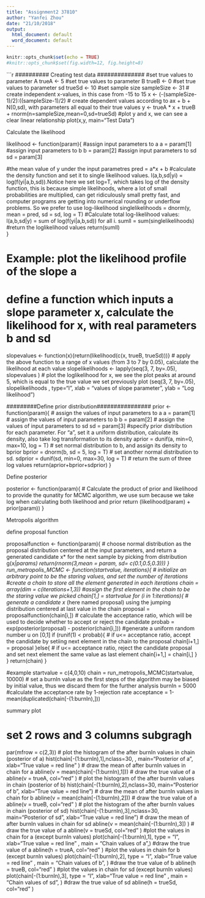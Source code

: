 ```yaml
---
title: "Assignment2 37810"
author: "Yanfei Zhou"
date: "21/10/2018"
output:
  html_document: default
  word_document: default
---
```


```r
knitr::opts_chunk$set(echo = TRUE)
#knitr::opts_chunk$set(fig.width=12, fig.height=8) 
```

```r
########## Creating test data ##############
#set true values to parameter A
trueA <- 5
#set true values to parameter B
trueB <- 0
#set true values to parameter sd
trueSd <- 10
#set sample size
sampleSize <- 31
# create independent x-values, in this case from -15 to 15
x <- (-(sampleSize-1)/2):((sampleSize-1)/2)
# create dependent values according to ax + b + N(0,sd), with parameters all equal to their true values
y <-  trueA * x + trueB + rnorm(n=sampleSize,mean=0,sd=trueSd)
#plot y and x, we can see a clear linear relationship
plot(x,y, main="Test Data")

######### Calculate the likelihood ###############
likelihood <- function(param){
  #assign input parameters to a
  a = param[1]
  #assign input parameters to b
  b = param[2]
  #assign input parameters to sd
  sd = param[3]
  
  #the mean value of y under the input parametres
  pred = a*x + b
  #calculate the density function and set it to single likelihood values. l(a,b,sd|yi) = log(f(yi|a,b,sd)).Notice here we set log=T, which takes log of the density function, this is because simple likelihoods, where a lot of small probabilities are multiplied, can get ridiculously small pretty fast, and computer programs are getting into numerical rounding or underflow problems. So we prefer to use log-likelihood
  singlelikelihoods = dnorm(y, mean = pred, sd = sd, log = T)
  #Calculate total log-likelihood values: l(a,b,sd|y) = sum of log(f(yi|a,b,sd)) for all i.
  sumll = sum(singlelikelihoods)
  #return the loglikelihood values
  return(sumll)   
}

# Example: plot the likelihood profile of the slope a
# define a function which inputs a slope parameter x, calculate the likelihood for x, with real parameters b and sd
slopevalues <- function(x){return(likelihood(c(x, trueB, trueSd)))}
# apply the above function to a range of x values (from 3 to 7 by 0.05), calculate the likelihood at each value
slopelikelihoods <- lapply(seq(3, 7, by=.05), slopevalues )
# plot the loglikelihood for x, we see the plot peaks at around 5, which is equal to the true value we set previously
plot (seq(3, 7, by=.05), slopelikelihoods , type="l", xlab = "values of slope parameter", ylab = "Log likelihood")




#########Define prior distribution################
prior <- function(param){
  # assign the values of input parameters to a
  a = param[1]
  # assign the values of input parameters to b
  b = param[2]
  # assign the values of input parameters to sd
  sd = param[3]
  #specify prior distribution for each parameter. For "a", set it a uniform distribution, calculate its density, also take log transformation to its density
  aprior = dunif(a, min=0, max=10, log = T)
  # set normal distribution to b, and assign its density to bprior
  bprior = dnorm(b, sd = 5, log = T)
  # set another normal distribution to sd.
  sdprior = dunif(sd, min=0, max=30, log = T)
  # return the sum of three log values
  return(aprior+bprior+sdprior)
}



######### Define posterior ################
posterior <- function(param){
  # Calculate the product of prior and likelihood to provide the qunatity for MCMC algorithm, we use sum because we take log when calculating both likelihood and prior
  return (likelihood(param) + prior(param))
}




####### Metropolis algorithm ################
######## define proposal function ################
proposalfunction <- function(param){
  # choose normal distribution as the proposal distribution centered at the input parameters, and return a generated candidate x* for the next sample by picking from distribution g(x*|params)
  return(rnorm(3,mean = param, sd= c(0.1,0.5,0.3)))
}
run_metropolis_MCMC <- function(startvalue, iterations){ # initialize an arbitrary point to be the staring values, and set the number of iterations
  #create a chain to store all the element generated in each iterations
  chain = array(dim = c(iterations+1,3))
  #assign the first element in the chain to be the staring value we picked
  chain[1,] = startvalue
  for (i in 1:iterations){
    # generate a candidate x* (here named proposal) using the jumping distribution centered at last value in the chain
    proposal = proposalfunction(chain[i,])
    # calculate the acceptance ratio, which will be used to decide whether to accept or reject the candidate
    probab = exp(posterior(proposal) - posterior(chain[i,]))
    #generate a uniform random number u on [0,1]
    if (runif(1) < probab){
      # if u<= acceptance ratio, accept the candidate by setiing next element in the chain to the proposal
      chain[i+1,] = proposal
    }else{
      # if u<= acceptance ratio, reject the candidate proposal and set next element the same value as last element
      chain[i+1,] = chain[i,]
    }
  }
  return(chain)
}




#example
startvalue = c(4,0,10)
chain = run_metropolis_MCMC(startvalue, 10000)
# set a burnIn value as the first steps of the algorithm may be biased by initial value, thus we discard them for the further analysis
burnIn = 5000
#calculate the acceptance rate by 1-rejection rate
acceptance = 1-mean(duplicated(chain[-(1:burnIn),]))




########### summary plot #################
# set 2 rows and 3 columns subgragh
par(mfrow = c(2,3))
# plot the histogram of the after burnIn values in chain (posterior of a)
hist(chain[-(1:burnIn),1],nclass=30, , main="Posterior of a", xlab="True value = red line" )
# draw the mean of after burnIn values in chain for a
abline(v = mean(chain[-(1:burnIn),1]))
# draw the true value of a
abline(v = trueA, col="red" )
# plot the histogram of the after burnIn values in chain (posterior of b)
hist(chain[-(1:burnIn),2],nclass=30, main="Posterior of b", xlab="True value = red line")
# draw the mean of after burnIn values in chain for b
abline(v = mean(chain[-(1:burnIn),2]))
# draw the true value of a
abline(v = trueB, col="red" )
# plot the histogram of the after burnIn values in chain (posterior of sd)
hist(chain[-(1:burnIn),3],nclass=30, main="Posterior of sd", xlab="True value = red line")
# draw the mean of after burnIn values in chain for sd
abline(v = mean(chain[-(1:burnIn),3]) )
# draw the true value of a
abline(v = trueSd, col="red" )
#plot the values in chain for a (except burnIn values)
plot(chain[-(1:burnIn),1], type = "l", xlab="True value = red line" , main = "Chain values of a",)
#draw the true value of a
abline(h = trueA, col="red" )
#plot the values in chain for b (except burnIn values)
plot(chain[-(1:burnIn),2], type = "l", xlab="True value = red line" , main = "Chain values of b", )
#draw the true value of b
abline(h = trueB, col="red" )
#plot the values in chain for sd (except burnIn values)
plot(chain[-(1:burnIn),3], type = "l", xlab="True value = red line" , main = "Chain values of sd", )
#draw the true value of sd
abline(h = trueSd, col="red" )
















